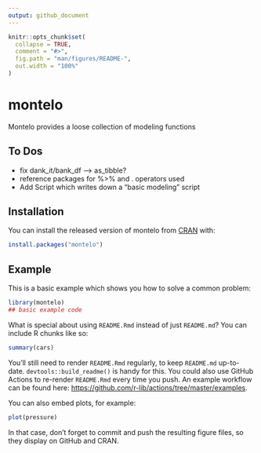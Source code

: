 ```yaml
---
output: github_document
---
```


<!-- README.md is generated from README.Rmd. Please edit that file -->

```r
knitr::opts_chunk$set(
  collapse = TRUE,
  comment = "#>",
  fig.path = "man/figures/README-",
  out.width = "100%"
)
```

# montelo

<!-- badges: start -->
<!-- badges: end -->

Montelo provides a loose collection of modeling functions

## To Dos

* fix dank_it/bank_df --> as_tibble?
* reference packages for %>% and . operators used
* Add Script which writes down a "basic modeling" script

## Installation

You can install the released version of montelo from [CRAN](https://CRAN.R-project.org) with:

``` r
install.packages("montelo")
```

## Example

This is a basic example which shows you how to solve a common problem:

```r
library(montelo)
## basic example code
```

What is special about using `README.Rmd` instead of just `README.md`? You can include R chunks like so:

```r
summary(cars)
```

You'll still need to render `README.Rmd` regularly, to keep `README.md` up-to-date. `devtools::build_readme()` is handy for this. You could also use GitHub Actions to re-render `README.Rmd` every time you push. An example workflow can be found here: <https://github.com/r-lib/actions/tree/master/examples>.

You can also embed plots, for example:

```r
plot(pressure)
```

In that case, don't forget to commit and push the resulting figure files, so they display on GitHub and CRAN.
